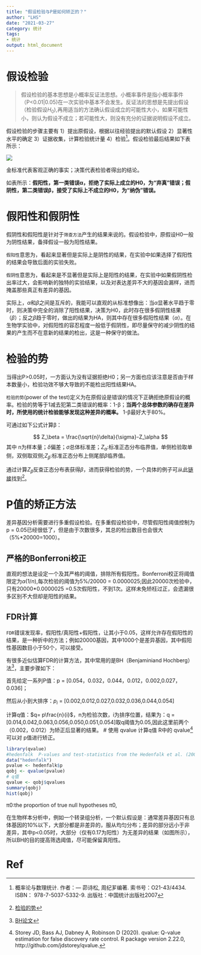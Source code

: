 ```yaml
---
title: "假设检验与P是如何矫正的？"
author: "LHS"
date: "2021-03-27"
category: 统计
tags: 
- 统计
output: html_document
---
```


# 假设检验

>假设检验的基本思想是小概率反证法思想。小概率事件是指小概率事件（P<0.01|0.05)在一次实验中基本不会发生。反证法的思想是先提出假设（检验假设$H_0$),再用适当的方法确认假设成立的可能性大小，如果可能性小，则认为假设不成立；若可能性大，则没有充分的证据说明假设不成立。

假设检验的步骤主要有 1）提出原假设，根据以往经验提出的默认假设 2）显著性水平的确定 3）证据收集，计算检验统计量 4）检验[^1]。假设检验最后结果如下表所示：

![](https://user-images.githubusercontent.com/38640955/117126549-77846b80-adcd-11eb-9b30-15425b32bc18.png)

金标准代表客观正确的事实；决策代表检验者得出的结论。

如表所示：**假阳性，第一类错误α，拒绝了实际上成立的H0，为“弃真”错误；假阴性，第二类错误β，接受了实际上不成立的H0，为“纳伪”错误。**

# 假阳性和假阴性

假阴性和假阳性是针对于`筛查方法`产生的结果来说的。假设检验中，原假设H0一般为阴性结果，备择假设一般为阳性结果。 


`假阳性`意思为，看起来显著但是实际上是阴性的结果，在实验中如果选择了假阳性的结果会导致后面的实验失败。

`假阴性`意思为，看起来是不显著但是实际上是阳性的结果，在实验中如果假阴性检出率过大，会影响新的独特的实验结果，以及对表达差异不大的基因会漏样，进而掩盖那些真正有差异的基因。

实际上，$\alpha$和$\beta$之间是互斥的，我能可以直观的从标准想像出：当$\alpha$显著水平趋于零时，则决策中完全的消除了阳性结果，决策为H0，此时存在很多假阴性结果（$\beta$）；反之$\beta$趋于零时，做出的结果为HA，则其中存在很多假阳性结果（$\alpha$）。在生物学实验中，对假阳性的容忍程度一般低于假阴性，即尽量保守的减少阴性的结果的产生而不在意新的结果的检出，这是一种保守的做法。

# 检验的势

当得出P>0.05时，一方面认为没有证据拒绝H0；另一方面也应该注意是否由于样本数量小，检验功效不够大导致的不能检出阳性结果HA。

`检验的势`(power of the test)定义为在原假设是错误的情况下正确拒绝原假设的概率。检验的势等于1减去犯第二类错误的概率：1-β；**当两个总体参数的确存在差异时，所使用的统计检验能够发现这种差异的概率。** 1-β最好大于80%。

可通过如下公式计算β：

$$
Z_\beta = \frac{\sqrt{n}\delta}{\sigma}-Z_\alpha
$$
其中 n为样本量；$\delta$偏差；$\sigma$总体标准差；$Z_\alpha$:标准正态分布临界值，单侧检验取单侧，双侧取双侧;$Z_\beta$:标准正态分布上侧尾部$\beta$临界值。

通过计算$Z_\beta$反查正态分布表获得$\beta$，进而获得检验的势，一个具体的例子可从此[链接](https://blog.csdn.net/huangguohui_123/article/details/103781521)找到[^2]。


# P值的矫正方法

差异基因分析需要进行多重假设检验。在多重假设检验中，尽管假阳性阈值控制为p = 0.05已经很低了，但是由于次数很多，其总的检出数目也会很大（5%*20000=1000）。

## 严格的Bonferroni校正

直观的想法是设定一个及其严格的阈值，排除所有假阳性。Bonferroni校正将阈值限定为$\alpha(1/n)$,每次检验的阈值为5%/20000 = 0.0000025;因此20000次检验中，只有20000*0.0000025 =0.5次假阳性，不到1次。这样未免矫枉过正，会遗漏很多区别不大但却是阳性的结果。

## FDR计算

`FDR`错误发现率，假阳性/真阳性+假阳性，让其小于0.05，这样允许存在假阳性的结果，是一种折中的方法；例如20000基因，其中1000个是差异基因，其中假阳性基因数目小于50个，可以接受。

有很多近似估算FDR的计算方法，其中常用的是BH（Benjaminiand Hochberg）法[^3]，主要步骤如下：

首先给定一系列P值：p = [0.054，0.032，0.044，0.012，0.002,0.027，0.036]；

然后从小到大排序：$p_i$ = [0.002,0.012,0.027,0.032,0.036,0.044,0.054]

计算q值：$q= p\frac{n}{i}$，n为检验次数，i为排序位置，结果为：q = [0.014,0.042,0.063,0.056,0.050,0.051,0.054]取q阈值为0.05,因此这里前两个（0.002，0.012）为矫正后显著的结果。 
# 使用 qvalue 计算q值
R中的 qvalue[^4] 可以对 p值进行矫正。
```r
library(qvalue)
#hedenfalk  P-values and test-statistics from the Hedenfalk et al. (2001) gene expression dataset
data("hedenfalk")
pvalue <- hedenfalk$p
qobj <- qvalue(pvalue)
# q值
qvalue <- qobj$qvalues
summary(qobj)
hist(qobj)

```
π0:the proportion of true null hypotheses π0,

在生物样本分析中，例如一个转录组分析，一个默认假设是：通常差异基因只有总体基因的10%以下，大部分都是非差异的，服从均匀分布；差异的部分远小于非差异，其中p<0.05时，大部分（仅有0.17为阳性）为无差异的结果（如图所示），所以BH的目的提高筛选阈值，尽可能保留真阳性。


# Ref

[^1]:概率论与数理统计. 作者：— 茆诗松, 周纪芗编著. 索书号：O21-43/4434. ISBN： 978-7-5037-5332-9. 出版社：中国统计出版社2007

[^2]:[检验的势](https://blog.csdn.net/huangguohui_123/article/details/103781521)

[^3]:[BH论文](http://www.math.tau.ac.il/~ybenja/MyPapers/benjamini_hochberg1995.pdf)

[^4]:Storey JD, Bass AJ, Dabney A, Robinson D (2020). qvalue: Q-value estimation for false discovery rate control. R package version 2.22.0, http://github.com/jdstorey/qvalue.





